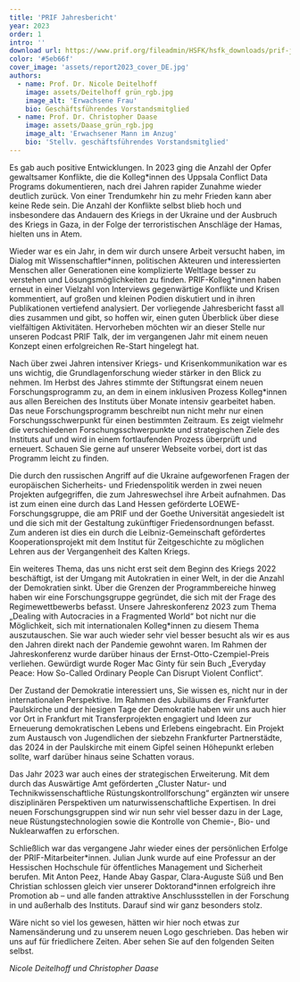 ```yaml
---
title: 'PRIF Jahresbericht'
year: 2023
order: 1
intro: ''
download url: https://www.prif.org/fileadmin/HSFK/hsfk_downloads/prif-jahresbericht_2023_download.pdf'
color: '#5eb66f'
cover_image: 'assets/report2023_cover_DE.jpg'
authors:
  - name: Prof. Dr. Nicole Deitelhoff
    image: assets/Deitelhoff grün_rgb.jpg
    image_alt: 'Erwachsene Frau'
    bio: Geschäftsführendes Vorstandsmitglied
  - name: Prof. Dr. Christopher Daase
    image: assets/Daase_grün_rgb.jpg
    image_alt: 'Erwachsener Mann im Anzug'
    bio: 'Stellv. geschäftsführendes Vorstandsmitglied'
---
```


<Leadin> Es gab auch</Leadin> positive Entwicklungen. In 2023 ging die Anzahl der Opfer gewaltsamer Konflikte, die die Kolleg\*innen des Uppsala Conflict Data Programs dokumentieren, nach drei Jahren rapider Zunahme wieder deutlich zurück. Von einer Trendumkehr hin zu mehr Frieden kann aber keine Rede sein. Die Anzahl der Konflikte selbst blieb hoch und insbesondere das Andauern des Kriegs in der Ukraine und der Ausbruch des Kriegs in Gaza, in der Folge der terroristischen Anschläge der Hamas, hielten uns in Atem.

Wieder war es ein Jahr, in dem wir durch unsere Arbeit versucht haben, im Dialog mit Wissenschaftler\*innen, politischen Akteuren und interessierten Menschen aller Generationen eine komplizierte Weltlage besser zu verstehen und Lösungsmöglichkeiten zu finden. PRIF-Kolleg\*innen haben erneut in einer Vielzahl von Interviews gegenwärtige Konflikte und Krisen kommentiert, auf großen und kleinen Podien diskutiert und in ihren Publikationen vertiefend analysiert. Der vorliegende Jahresbericht fasst all dies zusammen und gibt, so hoffen wir, einen guten Überblick über diese vielfältigen Aktivitäten. Hervorheben möchten wir an dieser Stelle nur unseren Podcast PRIF Talk, der im vergangenen Jahr mit einem neuen Konzept einen erfolgreichen Re-Start hingelegt hat.

Nach über zwei Jahren intensiver Kriegs- und Krisenkommunikation war es uns wichtig, die Grundlagenforschung wieder stärker in den Blick zu nehmen. Im Herbst des Jahres stimmte der Stiftungsrat einem neuen Forschungsprogramm zu, an dem in einem inklusiven Prozess Kolleg\*innen aus allen Bereichen des Instituts über Monate intensiv gearbeitet haben. Das neue Forschungsprogramm beschreibt nun nicht mehr nur einen Forschungsschwerpunkt für einen bestimmten Zeitraum. Es zeigt vielmehr die verschiedenen Forschungsschwerpunkte und strategischen Ziele des Instituts auf und wird in einem fortlaufenden Prozess überprüft und erneuert. Schauen Sie gerne auf unserer Webseite vorbei, dort ist das Programm leicht zu finden.

Die durch den russischen Angriff auf die Ukraine aufgeworfenen Fragen der europäischen Sicherheits- und Friedenspolitik werden in zwei neuen Projekten aufgegriffen, die zum Jahreswechsel ihre Arbeit aufnahmen. Das ist zum einen eine durch das Land Hessen geförderte LOEWE-Forschungsgruppe, die am PRIF und der Goethe Universität angesiedelt ist und die sich mit der Gestaltung zukünftiger Friedensordnungen befasst. Zum anderen ist dies ein durch die Leibniz-Gemeinschaft gefördertes Kooperationsprojekt mit dem Institut für Zeitgeschichte zu möglichen Lehren aus der Vergangenheit des Kalten Kriegs.

Ein weiteres Thema, das uns nicht erst seit dem Beginn des Kriegs 2022 beschäftigt, ist der Umgang mit Autokratien in einer Welt, in der die Anzahl der Demokratien sinkt. Über die Grenzen der Programmbereiche hinweg haben wir eine Forschungsgruppe gegründet, die sich mit der Frage des Regimewettbewerbs befasst. Unsere Jahreskonferenz 2023 zum Thema „Dealing with Autocracies in a Fragmented World“ bot nicht nur die Möglichkeit, sich mit internationalen Kolleg\*innen zu diesem Thema auszutauschen. Sie war auch wieder sehr viel besser besucht als wir es aus den Jahren direkt nach der Pandemie gewohnt waren. Im Rahmen der Jahreskonferenz wurde darüber hinaus der Ernst-Otto-Czempiel-Preis verliehen. Gewürdigt wurde Roger Mac Ginty für sein Buch „Everyday Peace: How So-Called Ordinary People Can Disrupt Violent Conflict“.

Der Zustand der Demokratie interessiert uns, Sie wissen es, nicht nur in der internationalen Perspektive. Im Rahmen des Jubiläums der Frankfurter Paulskirche und der hiesigen Tage der Demokratie haben wir uns auch hier vor Ort in Frankfurt mit Transferprojekten engagiert und Ideen zur Erneuerung demokratischen Lebens und Erlebens eingebracht. Ein Projekt zum Austausch von Jugendlichen der siebzehn Frankfurter Partnerstädte, das 2024 in der Paulskirche mit einem Gipfel seinen Höhepunkt erleben sollte, warf darüber hinaus seine Schatten voraus.

Das Jahr 2023 war auch eines der strategischen Erweiterung. Mit dem durch das Auswärtige Amt geförderten „Cluster Natur- und Technikwissenschaftliche Rüstungskontrollforschung“ ergänzten wir unsere disziplinären Perspektiven um naturwissenschaftliche Expertisen. In drei neuen Forschungsgruppen sind wir nun sehr viel besser dazu in der Lage, neue Rüstungstechnologien sowie die Kontrolle von Chemie-, Bio- und Nuklearwaffen zu erforschen.

Schließlich war das vergangene Jahr wieder eines der persönlichen Erfolge der PRIF-Mitarbeiter\*innen. Julian Junk wurde auf eine Professur an der Hessischen Hochschule für öffentliches Management und Sicherheit berufen. Mit Anton Peez, Hande Abay Gaspar, Clara-Auguste Süß und Ben Christian schlossen gleich vier unserer Doktorand\*innen erfolgreich ihre Promotion ab – und alle fanden attraktive Anschlussstellen in der Forschung in und außerhalb des Instituts. Darauf sind wir ganz besonders stolz. 

Wäre nicht so viel los gewesen, hätten wir hier noch etwas zur Namensänderung und zu unserem neuen Logo geschrieben. Das heben wir uns auf für friedlichere Zeiten. Aber sehen Sie auf den folgenden Seiten selbst.

*Nicole Deitelhoff und Christopher Daase*

